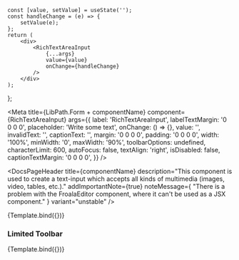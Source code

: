 
    const [value, setValue] = useState('');
    const handleChange = (e) => {
        setValue(e);
    };
    return (
        <div>
            <RichTextAreaInput
                {...args}
                value={value}
                onChange={handleChange}
            />
        </div>
    );
};


<Meta
    title={LibPath.Form + componentName}
    component={RichTextAreaInput}
    args={{
        label: 'RichTextAreaInput',
        labelTextMargin: '0 0 0 0',
        placeholder: 'Write some text',
        onChange: () => {},
        value: '',
        invalidText: '',
        captionText: '',
        margin: '0 0 0 0',
        padding: '0 0 0 0',
        width: '100%',
        minWidth: '0',
        maxWidth: '90%',
        toolbarOptions: undefined,
        characterLimit: 600,
        autoFocus: false,
        textAlign: 'right',
        isDisabled: false,
        captionTextMargin: '0 0 0 0',
    }}
/>

<DocsPageHeader
    title={componentName}
    description="This component is used to create a text-input which accepts all kinds of multimedia (images, video, tables, etc.)."
    addImportantNote={true}
    noteMessage={
        "There is a problem with the FroalaEditor component, where it can't be used as a JSX component."
    }
    variant="unstable"
/>

<Canvas withToolbar>
    <Story name="Base">{Template.bind({})}</Story>
</Canvas>

<DocsPageBody addStories={true} />

### Limited Toolbar

<Canvas withToolbar>
    <Story
        name="Limited Toolbar"
        args={{
            toolbarOptions: {
                bold: true,
                italic: true,
                underline: true,
                strikethrough: true,
            },
        }}
    >
        {Template.bind({})}
    </Story>
</Canvas>
